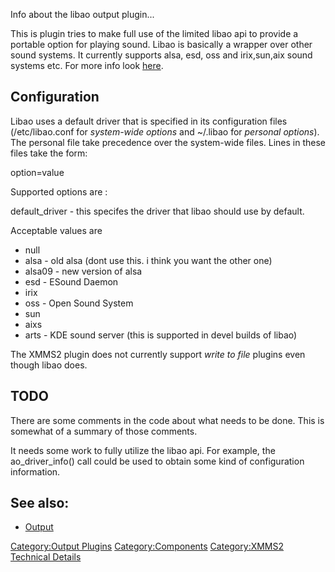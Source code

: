 Info about the libao output plugin...

This is plugin tries to make full use of the limited libao api to provide a portable option for playing sound. Libao is basically a wrapper over other sound systems.  It currently supports alsa, esd, oss and irix,sun,aix sound systems etc. For more info look [http://www.xiph.org/ao here].

== Configuration ==
Libao uses a default driver that is specified in its configuration files (/etc/libao.conf for ''system-wide options'' and ~/.libao for ''personal options'').  The personal file take precedence over the system-wide files. Lines in these files take the form:

option=value

Supported options are :

default_driver - this specifes the driver that libao should use by default.

Acceptable values are
* null
* alsa - old alsa (dont use this.  i think you want the other one)
* alsa09 - new version of alsa 
* esd - ESound Daemon
* irix
* oss - Open Sound System
* sun
* aixs
* arts - KDE sound server (this is supported in devel builds of libao)

The XMMS2 plugin does not currently support ''write to file'' plugins even though libao does.

== TODO ==

There are some comments in the code about what needs to be done.  This is somewhat of a summary of those comments.

It needs some work to fully utilize the libao api.  For example, the ao_driver_info() call could be used to obtain some kind of configuration information. 

==See also:==
* [[Component:Output | Output]]

[[Category:Output Plugins]]
[[Category:Components]]
[[Category:XMMS2 Technical Details]]
